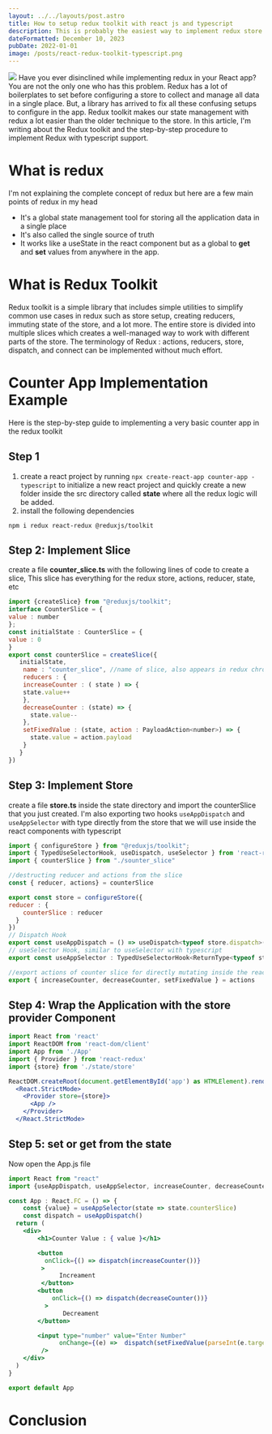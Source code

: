 ```yaml
---
layout: ../../layouts/post.astro
title: How to setup redux toolkit with react js and typescript
description: This is probably the easiest way to implement redux store with typescript using toolkit redux.
dateFormatted: December 10, 2023
pubDate: 2022-01-01
image: /posts/react-redux-toolkit-typescript.png
---
```


<img src={frontmatter.image}/>
Have you ever disinclined while implementing redux in your React app? You are not the only one who has this problem. Redux has a lot of boilerplates to set before configuring a store to collect and manage all data in a single place. But, a library has arrived to fix all these confusing setups to configure in the app. Redux toolkit makes our state management with redux a lot easier than the older technique to the store. In this article, I'm writing about the Redux toolkit and the step-by-step procedure to implement Redux with typescript support.

# What is redux

I'm not explaining the complete concept of redux but here are a few main points of redux in my head

- It's a global state management tool for storing all the application data in a single place
- It's also called the single source of truth
- It works like a useState in the react component but as a global to **get** and **set** values from anywhere in the app.

# What is Redux Toolkit

Redux toolkit is a simple library that includes simple utilities to simplify common use cases in redux such as store setup, creating reducers, immuting state of the store, and a lot more. The entire store is divided into multiple slices which creates a well-managed way to work with different parts of the store. The terminology of Redux : actions, reducers, store, dispatch, and connect can be implemented without much effort.

# Counter App Implementation Example

Here is the step-by-step guide to implementing a very basic counter app in the redux toolkit

## Step 1

1. create a react project by running `npx create-react-app counter-app -typescript` to initialize a new react project and quickly create a new folder inside the src directory called **state** where all the redux logic will be added.
2. install the following dependencies

`npm i redux react-redux @reduxjs/toolkit`

## Step 2: Implement Slice

create a file **counter_slice.ts** with the following lines of code to create a slice, This slice has everything for the redux store, actions, reducer, state, etc

```jsx
import {createSlice} from "@reduxjs/toolkit";
interface CounterSlice = {
value : number
};
const initialState : CounterSlice = {
value : 0
}
export const counterSlice = createSlice({
   initialState,
    name : "counter_slice", //name of slice, also appears in redux chrome extension
    reducers : {
    increaseCounter : ( state ) => {
    state.value++
    },
    decreaseCounter : (state) => {
      state.value--
    },
    setFixedValue : (state, action : PayloadAction<number>) => {
      state.value = action.payload
    }
   }
})
```

## Step 3: Implement Store

create a file **store.ts** inside the state directory and import the counterSlice that you just created. I'm also exporting two hooks `useAppDispatch` and `useAppSelector` with type directly from the store that we will use inside the react components with typescript

```jsx
import { configureStore } from "@reduxjs/toolkit";
import { TypedUseSelectorHook, useDispatch, useSelector } from 'react-redux'
import { counterSlice } from "./sounter_slice"

//destructing reducer and actions from the slice
const { reducer, actions} = counterSlice

export const store = configureStore({
reducer : {
    counterSlice : reducer
  }
})
// Dispatch Hook
export const useAppDispatch = () => useDispatch<typeof store.dispatch>()
// useSelector Hook, similar to useSelector with typescript
export const useAppSelector : TypedUseSelectorHook<ReturnType<typeof store.getState>> = useSelector

//export actions of counter slice for directly mutating inside the react components
export { increaseCounter, decreaseCounter, setFixedValue } = actions
```

## Step 4: Wrap the Application with the store provider Component

```jsx
import React from 'react'
import ReactDOM from 'react-dom/client'
import App from './App'
import { Provider } from 'react-redux'
import {store} from './state/store'

ReactDOM.createRoot(document.getElementById('app') as HTMLElement).render(
  <React.StrictMode>
    <Provider store={store}>
      <App />
    </Provider>
  </React.StrictMode>
```

## Step 5: set or get from the state

Now open the App.js file

```jsx
import React from "react"
import {useAppDispatch, useAppSelector, increaseCounter, decreaseCounter, setFixedValue } from "../../state/store"

const App : React.FC = () => {
    const {value} = useAppSelector(state => state.counterSlice)
    const dispatch = useAppDispatch()
  return (
    <div>
        <h1>Counter Value : { value }</h1>

        <button
          onClick={() => dispatch(increaseCounter())}
         >
              Increament
         </button>
        <button
            onClick={() => dispatch(decreaseCounter())}
          >
               Decreament
        </button>

        <input type="number" value="Enter Number"
              onChange={(e) =>  dispatch(setFixedValue(parseInt(e.target.value)))}
         />
    </div>
  )
}

export default App
```

# Conclusion